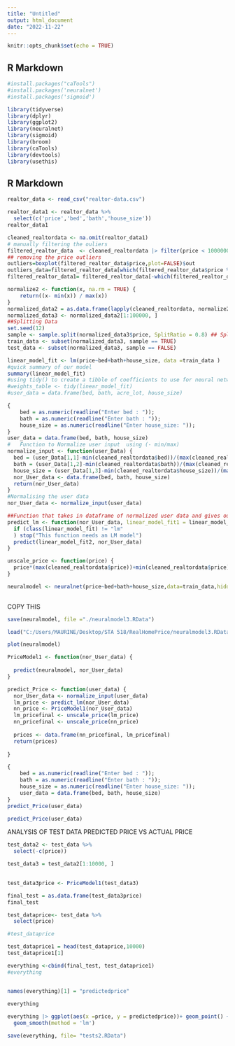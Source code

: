 ```yaml
---
title: "Untitled"
output: html_document
date: "2022-11-22"
---
```


```r
knitr::opts_chunk$set(echo = TRUE)
```






## R Markdown

```r
#install.packages("caTools")
#install.packages('neuralnet')
#install.packages('sigmoid')
```


```r
library(tidyverse)
library(dplyr)
library(ggplot2)
library(neuralnet)
library(sigmoid)
library(broom)
library(caTools)
library(devtools)
library(usethis)
```

## R Markdown


```r
realtor_data <- read_csv("realtor-data.csv")
```

```r
realtor_data1 <- realtor_data %>%
  select(c('price','bed','bath','house_size'))
realtor_data1
```

```r
cleaned_realtordata <- na.omit(realtor_data1)
# manually filtering the ouliers
filtered_realtor_data  <- cleaned_realtordata |> filter(price < 1000000 && bed < 15 && bath < 9 && house_size < 10000 )
## removing the price outliers 
outliers=boxplot(filtered_realtor_data$price,plot=FALSE)$out
outliers_data=filtered_realtor_data[which(filtered_realtor_data$price %in% outliers),]
filtered_realtor_data1= filtered_realtor_data[-which(filtered_realtor_data$price %in% outliers),]
```

```r
normalize2 <- function(x, na.rm = TRUE) {
    return((x- min(x)) / max(x))
}
normalized_data2 = as.data.frame(lapply(cleaned_realtordata, normalize2))
normalized_data3 <- normalized_data2[1:100000, ]
##Splitting Data
set.seed(12)
sample <- sample.split(normalized_data3$price, SplitRatio = 0.8) ## Splitting train and test data, train data = 80% of data 
train_data <- subset(normalized_data3, sample == TRUE)
test_data <- subset(normalized_data3, sample == FALSE)
```




```r
linear_model_fit <- lm(price~bed+bath+house_size, data =train_data )
#quick summary of our model
summary(linear_model_fit)
#using tidy() to create a tibble of coefficients to use for neural network weights later
#weights_table <- tidy(linear_model_fit)
#user_data = data.frame(bed, bath, acre_lot, house_size)
```




```r
{
    bed = as.numeric(readline("Enter bed : "));
    bath = as.numeric(readline("Enter bath : "));
    house_size = as.numeric(readline("Enter house_size: "));
}
user_data = data.frame(bed, bath, house_size)
#   Function to Normalize user input  using (- min/max)
normalize_input <- function(user_Data) {
  bed = (user_Data[1,1]-min(cleaned_realtordata$bed))/(max(cleaned_realtordata$bed))
  bath = (user_Data[1,2]-min(cleaned_realtordata$bath))/(max(cleaned_realtordata$bath))
  house_size = (user_Data[1,3]-min(cleaned_realtordata$house_size))/(max(cleaned_realtordata$house_size))
  nor_User_data <- data.frame(bed, bath, house_size)
  return(nor_User_data)
}
#Normalising the user data 
nor_User_data <- normalize_input(user_data)
```




```r
##Function that takes in dataframe of normalized user data and gives out the output
predict_lm <- function(nor_User_data, linear_model_fit1 = linear_model_fit2) {
  if (class(linear_model_fit) != "lm"
  ) stop("This function needs an LM model")
  predict(linear_model_fit2, nor_User_data)
}
```

```r
unscale_price <- function(price) {
  price*(max(cleaned_realtordata$price))+min(cleaned_realtordata$price)
}
```




```r
neuralmodel <- neuralnet(price~bed+bath+house_size,data=train_data,hidden=2, threshold=0.01,act.fct=relu, rep=1, linear.output=TRUE)
            
```


COPY THIS


```r
save(neuralmodel, file ="./neuralmodel3.RData")
```

```r
load("C:/Users/MAURINE/Desktop/STA 518/RealHomePrice/neuralmodel3.RData")
```


```r
plot(neuralmodel)
```


```r
PriceModel1 <- function(nor_User_data) {
  
  predict(neuralmodel, nor_User_data)
}
```





```r
predict_Price <- function(user_data) {
  nor_User_data <- normalize_input(user_data)
  lm_price <- predict_lm(nor_User_data)
  nn_price <- PriceModel1(nor_User_data)
  lm_pricefinal <- unscale_price(lm_price)
  nn_pricefinal <- unscale_price(nn_price)
  
  prices <- data.frame(nn_pricefinal, lm_pricefinal)
  return(prices)
 
}
```

```r
{
    bed = as.numeric(readline("Enter bed : "));
    bath = as.numeric(readline("Enter bath : "));
    house_size = as.numeric(readline("Enter house_size: "));
    user_data = data.frame(bed, bath, house_size)
}
predict_Price(user_data)
```



```r
predict_Price(user_data)
```

ANALYSIS OF TEST DATA PREDICTED PRICE VS ACTUAL PRICE

```r
test_data2 <- test_data %>% 
  select(-c(price))

test_data3 = test_data2[1:10000, ]
 

test_data3price <- PriceModel1(test_data3)

final_test = as.data.frame(test_data3price)
final_test
```



```r
test_dataprice<- test_data %>%
  select(price)

#test_dataprice

test_dataprice1 = head(test_dataprice,10000)
test_dataprice1[1]
```



```r
everything <-cbind(final_test, test_dataprice1)
#everything


names(everything)[1] = "predictedprice"
  
everything
```

```r
everything |> ggplot(aes(x =price, y = predictedprice))+ geom_point() + 
  geom_smooth(method = 'lm')

```


```r
save(everything, file= "tests2.RData")
```


